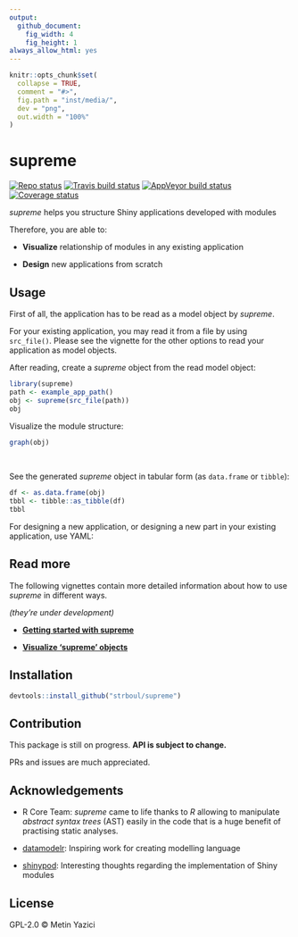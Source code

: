 ```yaml
---
output:
  github_document:
    fig_width: 4
    fig_height: 1
always_allow_html: yes
---
```


<!-- README.md is generated from README.Rmd. Please edit that file -->

```r
knitr::opts_chunk$set(
  collapse = TRUE,
  comment = "#>",
  fig.path = "inst/media/",
  dev = "png",
  out.width = "100%"
)
```

# supreme

[![Repo status](https://www.repostatus.org/badges/latest/wip.svg)](https://github.com/strboul/supreme) [![Travis build status](https://travis-ci.org/strboul/supreme.svg?branch=master)](https://travis-ci.org/strboul/supreme) [![AppVeyor build status](https://ci.appveyor.com/api/projects/status/github/strboul/supreme?branch=master&svg=true)](https://ci.appveyor.com/project/strboul/supreme) [![Coverage status](https://codecov.io/gh/strboul/supreme/branch/master/graph/badge.svg)](https://codecov.io/github/strboul/supreme?branch=master)

*supreme* helps you structure Shiny applications developed with modules

Therefore, you are able to:

+ **Visualize** relationship of modules in any existing application

+ **Design** new applications from scratch

## Usage

First of all, the application has to be read as a model object by *supreme*.

For your existing application, you may read it from a file by using `src_file()`. Please see the vignette for the other options to read your application as model objects.

After reading, create a *supreme* object from the read model object:

```r
library(supreme)
path <- example_app_path()
obj <- supreme(src_file(path))
obj
```

Visualize the module structure:

```r
graph(obj)
```

<br>

See the generated *supreme* object in tabular form (as `data.frame` or `tibble`):

```r
df <- as.data.frame(obj)
tbbl <- tibble::as_tibble(df)
tbbl
```

For designing a new application, or designing a new part in your existing
application, use YAML:

## Read more

The following vignettes contain more detailed information about how to use *supreme*
in different ways.

*(they're under development)*

+ [**Getting started with supreme**](https://strboul.github.io/supreme/articles/getting-started.html)

+ [**Visualize 'supreme' objects**](https://strboul.github.io/supreme/articles/visualize-supreme-objects.html)

## Installation

```r
devtools::install_github("strboul/supreme")
```

## Contribution

This package is still on progress. **API is subject to change.**

PRs and issues are much appreciated.

## Acknowledgements

+ R Core Team: *supreme* came to life thanks to *R* allowing to manipulate *abstract
syntax trees* (AST) easily in the code that is a huge benefit of practising static
analyses.

+ [datamodelr](https://github.com/bergant/datamodelr): Inspiring work for
  creating modelling language

+ [shinypod](https://github.com/ijlyttle/shinypod): Interesting thoughts regarding
  the implementation of Shiny modules

## License

GPL-2.0 &copy; Metin Yazici

